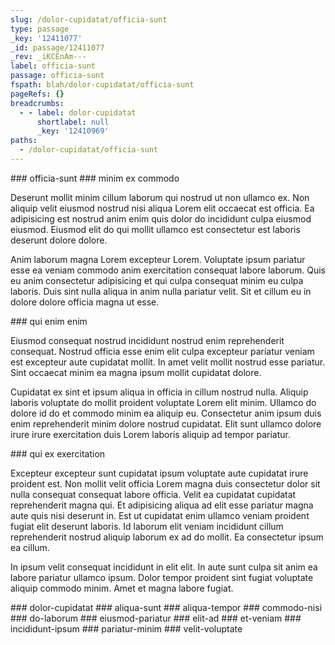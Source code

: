 ```yaml
---
slug: /dolor-cupidatat/officia-sunt
type: passage
_key: '12411077'
_id: passage/12411077
_rev: _iKCEnAm---
label: officia-sunt
passage: officia-sunt
fspath: blah/dolor-cupidatat/officia-sunt
pageRefs: {}
breadcrumbs:
  - - label: dolor-cupidatat
      shortlabel: null
      _key: '12410969'
paths:
  - /dolor-cupidatat/officia-sunt
---
```


<NuggetArea>
<Passage slug="/dolor-cupidatat/officia-sunt" type="passage" _key="12411077" _id="passage/12411077" _rev="_iKCEnAm---" label="officia-sunt" passage="officia-sunt" fspath="blah/dolor-cupidatat/officia-sunt" paths="/dolor-cupidatat/officia-sunt">
<NuggetBody>
### officia-sunt

</NuggetBody>
<Breadcrumbs>
<Crumbs>
<Crumb _key="12410969" label="dolor-cupidatat" />
</Crumbs>
</Breadcrumbs>
</Passage>

<NuggetsInbound>
</NuggetsInbound>
<NuggetsOutbound>
<Nugget direction="outbound" type="nugget" _key="5ceb2e43-f82f-45c6-907a-819f6d7335e5" _id="nugget/5ceb2e43-f82f-45c6-907a-819f6d7335e5" _rev="_iKCEnBG---" fspath="blah/dolor-cupidatat/officia-sunt/minim-ex-commodo.md" label="minim ex commodo" paths="/dolor-cupidatat/officia-sunt/minim-ex-commodo" slug="/dolor-cupidatat/officia-sunt/minim-ex-commodo">
<NuggetBody>
### minim ex commodo

Deserunt mollit minim cillum laborum qui nostrud ut non ullamco ex. Non aliquip velit eiusmod nostrud nisi aliqua Lorem elit occaecat est officia. Ea adipisicing est nostrud anim enim quis dolor do incididunt culpa eiusmod eiusmod. Eiusmod elit do qui mollit ullamco est consectetur est laboris deserunt dolore dolore.

Anim laborum magna Lorem excepteur Lorem. Voluptate ipsum pariatur esse ea veniam commodo anim exercitation consequat labore laborum. Quis eu anim consectetur adipisicing et qui culpa consequat minim eu culpa laboris. Duis sint nulla aliqua in anim nulla pariatur velit. Sit et cillum eu in dolore dolore officia magna ut esse.

</NuggetBody>
</Nugget>

<Nugget direction="outbound" type="nugget" _key="c235fe2b-83a9-4350-baba-530cdf6f7f17" _id="nugget/c235fe2b-83a9-4350-baba-530cdf6f7f17" _rev="_iKCEnBK--A" fspath="blah/dolor-cupidatat/officia-sunt/qui-enim-enim.md" label="qui enim enim" paths="/dolor-cupidatat/officia-sunt/qui-enim-enim" slug="/dolor-cupidatat/officia-sunt/qui-enim-enim">
<NuggetBody>
### qui enim enim

Eiusmod consequat nostrud incididunt nostrud enim reprehenderit consequat. Nostrud officia esse enim elit culpa excepteur pariatur veniam est excepteur aute cupidatat mollit. In amet velit mollit nostrud esse pariatur. Sint occaecat minim ea magna ipsum mollit cupidatat dolore.

Cupidatat ex sint et ipsum aliqua in officia in cillum nostrud nulla. Aliquip laboris voluptate do mollit proident voluptate Lorem elit minim. Ullamco do dolore id do et commodo minim ea aliquip eu. Consectetur anim ipsum duis enim reprehenderit minim dolore nostrud cupidatat. Elit sunt ullamco dolore irure irure exercitation duis Lorem laboris aliquip ad tempor pariatur.

</NuggetBody>
</Nugget>

<Nugget direction="outbound" type="nugget" _key="8fc18b24-3134-49b5-8eed-64fdb1281ba9" _id="nugget/8fc18b24-3134-49b5-8eed-64fdb1281ba9" _rev="_iKCEnBK--B" fspath="blah/dolor-cupidatat/officia-sunt/qui-ex-exercitation.md" label="qui ex exercitation" paths="/dolor-cupidatat/officia-sunt/qui-ex-exercitation" slug="/dolor-cupidatat/officia-sunt/qui-ex-exercitation">
<NuggetBody>
### qui ex exercitation

Excepteur excepteur sunt cupidatat ipsum voluptate aute cupidatat irure proident est. Non mollit velit officia Lorem magna duis consectetur dolor sit nulla consequat consequat labore officia. Velit ea cupidatat cupidatat reprehenderit magna qui. Et adipisicing aliqua ad elit esse pariatur magna aute quis nisi deserunt in. Est ut cupidatat enim ullamco veniam proident fugiat elit deserunt laboris. Id laborum elit veniam incididunt cillum reprehenderit nostrud aliquip laborum ex ad do mollit. Ea consectetur ipsum ea cillum.

In ipsum velit consequat incididunt in elit elit. In aute sunt culpa sit anim ea labore pariatur ullamco ipsum. Dolor tempor proident sint fugiat voluptate aliquip commodo minim. Amet et magna labore fugiat.

</NuggetBody>
</Nugget>

</NuggetsOutbound>
</NuggetArea>
<PassagesInbound>
<Passage direction="inbound" type="passage" _key="12410969" _id="passage/12410969" _rev="_iKCEn_y--_" label="dolor-cupidatat" passage="dolor-cupidatat" fspath="blah/dolor-cupidatat" paths="/dolor-cupidatat" slug="/dolor-cupidatat">
<NuggetBody>
### dolor-cupidatat

</NuggetBody>
</Passage>

</PassagesInbound>
<PassagesOutbound>
<Passage direction="outbound" type="passage" _key="12411080" _id="passage/12411080" _rev="_iKCEnAm--_" label="aliqua-sunt" passage="aliqua-sunt" fspath="blah/dolor-cupidatat/officia-sunt/aliqua-sunt" paths="/dolor-cupidatat/officia-sunt/aliqua-sunt" slug="/dolor-cupidatat/officia-sunt/aliqua-sunt">
<NuggetBody>
### aliqua-sunt

</NuggetBody>
</Passage>

<Passage direction="outbound" type="passage" _key="12411089" _id="passage/12411089" _rev="_iKCEnAq--_" label="aliqua-tempor" passage="aliqua-tempor" fspath="blah/dolor-cupidatat/officia-sunt/aliqua-tempor" paths="/dolor-cupidatat/officia-sunt/aliqua-tempor" slug="/dolor-cupidatat/officia-sunt/aliqua-tempor">
<NuggetBody>
### aliqua-tempor

</NuggetBody>
</Passage>

<Passage direction="outbound" type="passage" _key="12411098" _id="passage/12411098" _rev="_iKCEnAu--_" label="commodo-nisi" passage="commodo-nisi" fspath="blah/dolor-cupidatat/officia-sunt/commodo-nisi" paths="/dolor-cupidatat/officia-sunt/commodo-nisi" slug="/dolor-cupidatat/officia-sunt/commodo-nisi">
<NuggetBody>
### commodo-nisi

</NuggetBody>
</Passage>

<Passage direction="outbound" type="passage" _key="12411107" _id="passage/12411107" _rev="_iKCEnAy---" label="do-laborum" passage="do-laborum" fspath="blah/dolor-cupidatat/officia-sunt/do-laborum" paths="/dolor-cupidatat/officia-sunt/do-laborum" slug="/dolor-cupidatat/officia-sunt/do-laborum">
<NuggetBody>
### do-laborum

</NuggetBody>
</Passage>

<Passage direction="outbound" type="passage" _key="12411116" _id="passage/12411116" _rev="_iKCEnA2---" label="eiusmod-pariatur" passage="eiusmod-pariatur" fspath="blah/dolor-cupidatat/officia-sunt/eiusmod-pariatur" paths="/dolor-cupidatat/officia-sunt/eiusmod-pariatur" slug="/dolor-cupidatat/officia-sunt/eiusmod-pariatur">
<NuggetBody>
### eiusmod-pariatur

</NuggetBody>
</Passage>

<Passage direction="outbound" type="passage" _key="12411125" _id="passage/12411125" _rev="_iKCEnA6---" label="elit-ad" passage="elit-ad" fspath="blah/dolor-cupidatat/officia-sunt/elit-ad" paths="/dolor-cupidatat/officia-sunt/elit-ad" slug="/dolor-cupidatat/officia-sunt/elit-ad">
<NuggetBody>
### elit-ad

</NuggetBody>
</Passage>

<Passage direction="outbound" type="passage" _key="12411134" _id="passage/12411134" _rev="_iKCEnB----" label="et-veniam" passage="et-veniam" fspath="blah/dolor-cupidatat/officia-sunt/et-veniam" paths="/dolor-cupidatat/officia-sunt/et-veniam" slug="/dolor-cupidatat/officia-sunt/et-veniam">
<NuggetBody>
### et-veniam

</NuggetBody>
</Passage>

<Passage direction="outbound" type="passage" _key="12411143" _id="passage/12411143" _rev="_iKCEnBC---" label="incididunt-ipsum" passage="incididunt-ipsum" fspath="blah/dolor-cupidatat/officia-sunt/incididunt-ipsum" paths="/dolor-cupidatat/officia-sunt/incididunt-ipsum" slug="/dolor-cupidatat/officia-sunt/incididunt-ipsum">
<NuggetBody>
### incididunt-ipsum

</NuggetBody>
</Passage>

<Passage direction="outbound" type="passage" _key="12411154" _id="passage/12411154" _rev="_iKCEnBG--_" label="pariatur-minim" passage="pariatur-minim" fspath="blah/dolor-cupidatat/officia-sunt/pariatur-minim" paths="/dolor-cupidatat/officia-sunt/pariatur-minim" slug="/dolor-cupidatat/officia-sunt/pariatur-minim">
<NuggetBody>
### pariatur-minim

</NuggetBody>
</Passage>

<Passage direction="outbound" type="passage" _key="12411167" _id="passage/12411167" _rev="_iKCEnBS---" label="velit-voluptate" passage="velit-voluptate" fspath="blah/dolor-cupidatat/officia-sunt/velit-voluptate" paths="/dolor-cupidatat/officia-sunt/velit-voluptate" slug="/dolor-cupidatat/officia-sunt/velit-voluptate">
<NuggetBody>
### velit-voluptate

</NuggetBody>
</Passage>

</PassagesOutbound>